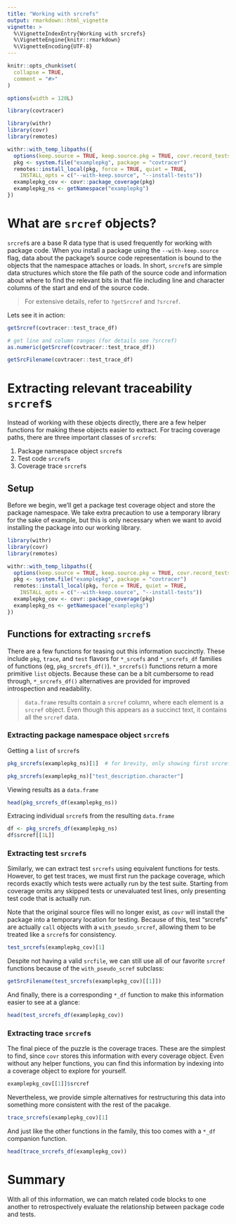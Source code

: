 ```yaml
---
title: "Working with srcrefs"
output: rmarkdown::html_vignette
vignette: >
  %\VignetteIndexEntry{Working with srcrefs}
  %\VignetteEngine{knitr::rmarkdown}
  %\VignetteEncoding{UTF-8}
---
```


```r
knitr::opts_chunk$set(
  collapse = TRUE,
  comment = "#>"
)

options(width = 120L)
```

```r
library(covtracer)
```

```r
library(withr)
library(covr)
library(remotes)

withr::with_temp_libpaths({
  options(keep.source = TRUE, keep.source.pkg = TRUE, covr.record_tests = TRUE)
  pkg <- system.file("examplepkg", package = "covtracer")
  remotes::install_local(pkg, force = TRUE, quiet = TRUE,
    INSTALL_opts = c("--with-keep.source", "--install-tests"))
  examplepkg_cov <- covr::package_coverage(pkg)
  examplepkg_ns <- getNamespace("examplepkg")
})
```

# What are `srcref` objects?

`srcref`s are a base R data type that is used frequently for working with
package code. When you install a package using the `--with-keep.source` flag,
data about the package's source code representation is bound to the objects that
the namespace attaches or loads. In short, `srcref`s are simple data structures
which store the file path of the source code and information about where to find
the relevant bits in that file including line and character columns of the start
and end of the source code.

> For extensive details, refer to `?getSrcref` and `?srcref`.

Lets see it in action:

```r
getSrcref(covtracer::test_trace_df)
```

```r
# get line and column ranges (for details see ?srcref)
as.numeric(getSrcref(covtracer::test_trace_df))
```

```r
getSrcFilename(covtracer::test_trace_df)
```

# Extracting relevant traceability `srcref`s

Instead of working with these objects directly, there are a few helper functions
for making these objects easier to extract. For tracing coverage paths, there
are three important classes of `srcref`s:

1. Package namespace object `srcref`s
1. Test code `srcref`s
1. Coverage trace `srcref`s

## Setup

Before we begin, we'll get a package test coverage object and store the package
namespace. We take extra precaution to use a temporary library for the sake of
example, but this is only necessary when we want to avoid installing the package
into our working library.

```r
library(withr)
library(covr)
library(remotes)

withr::with_temp_libpaths({
  options(keep.source = TRUE, keep.source.pkg = TRUE, covr.record_tests = TRUE)
  pkg <- system.file("examplepkg", package = "covtracer")
  remotes::install_local(pkg, force = TRUE, quiet = TRUE,
    INSTALL_opts = c("--with-keep.source", "--install-tests"))
  examplepkg_cov <- covr::package_coverage(pkg)
  examplepkg_ns <- getNamespace("examplepkg")
})
```

## Functions for extracting `srcref`s

There are a few functions for teasing out this information succinctly. These
include `pkg`, `trace`, and `test` flavors for `*_srcefs` and `*_srcrefs_df`
families of functions (eg, `pkg_srcrefs_df()`). `*_srcrefs()` functions return a
more primitive `list` objects. Because these can be a bit cumbersome to read
through, `*_srcrefs_df()` alternatives are provided for improved introspection
and readability.

> `data.frame` results contain a `srcref` column, where each element is a
> `srcref` object. Even though this appears as a succinct text, it contains all
> the `srcref` data.

### Extracting package namespace object `srcref`s

Getting a `list` of `srcref`s

```r
pkg_srcrefs(examplepkg_ns)[1]  # for brevity, only showing first srcref
```

```r
pkg_srcrefs(examplepkg_ns)["test_description.character"]
```

Viewing results as a `data.frame`

```r
head(pkg_srcrefs_df(examplepkg_ns))
```

Extracing individual `srcref`s from the resulting `data.frame`

```r
df <- pkg_srcrefs_df(examplepkg_ns)
df$srcref[[1L]]
```

### Extracting test `srcref`s

Similarly, we can extract test `srcrefs` using equivalent functions for tests.
However, to get test traces, we must first run the package coverage, which
records exactly which tests were actually run by the test suite. Starting from
coverage omits any skipped tests or unevaluated test lines, only presenting test
code that is actually run.

Note that the original source files will no longer exist, as `covr` will install
the package into a temporary location for testing. Because of this, test
"srcrefs" are actually `call` objects with a `with_pseudo_srcref`, allowing them
to be treated like a `srcref`s for consistency.

```r
test_srcrefs(examplepkg_cov)[1]
```

Despite not having a valid `srcfile`, we can still use all of our favorite
`srcref` functions because of the `with_pseudo_scref` subclass:

```r
getSrcFilename(test_srcrefs(examplepkg_cov)[[1]])
```

And finally, there is a corresponding `*_df` function to make this information
easier to see at a glance:

```r
head(test_srcrefs_df(examplepkg_cov))
```

### Extracting trace `srcref`s

The final piece of the puzzle is the coverage traces. These are the simplest to
find, since `covr` stores this information with every coverage object. Even
without any helper functions, you can find this information by indexing into a
coverage object to explore for yourself.

```r
examplepkg_cov[[1]]$srcref
```

Nevertheless, we provide simple alternatives for restructuring this data into
something more consistent with the rest of the pacakge.

```r
trace_srcrefs(examplepkg_cov)[1]
```

And just like the other functions in the family, this too comes with a `*_df`
companion function.

```r
head(trace_srcrefs_df(examplepkg_cov))
```

# Summary

With all of this information, we can match related code blocks to one another to
retrospectively evaluate the relationship between package code and tests.
